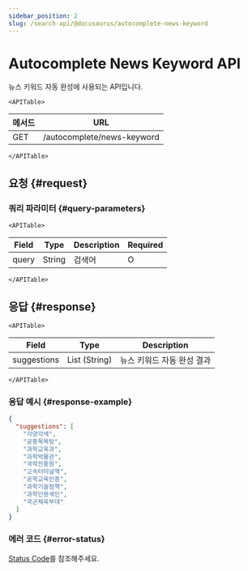 ```yaml
---
sidebar_position: 2
slug: /search-api/@docusaurus/autocomplete-news-keyword
---
```


# Autocomplete News Keyword API


뉴스 키워드 자동 완성에 사용되는 API입니다.


```mdx-code-block
<APITable>
```

| 메서드 | URL     |
| ------ | ------- |
| GET    | /autocomplete/news-keyword |

```mdx-code-block
</APITable>
```

## 요청 {#request}

### 쿼리 파라미터 {#query-parameters}

```mdx-code-block
<APITable>
```

| Field         | Type   | Description                                                             | Required |
| ------------- | ------ | ------------------------------------------------------------------------------------------ | -------- |
| query         | String | 검색어                                                                                          | O        |

```mdx-code-block
</APITable>
```

## 응답 {#response}

```mdx-code-block
<APITable>
```

| Field                 | Type                | Description                  |
| --------------------- | ------------------- | ---------------------------- |
| suggestions            | List (String)   | 뉴스 키워드 자동 완성 결과             |

```mdx-code-block
</APITable>
```

### 응답 예시 {#response-example}

```json title="autocomplete_news_keyword.json"
{
  "suggestions": [
    "각양각색",
    "공중목욕탕",
    "과학교육과",
    "과학박물관",
    "국학진흥원",
    "고속터미널역",
    "공학교육인증",
    "과학기술정책",
    "과학인용색인",
    "국군체육부대"
  ]
}
```

### 에러 코드 {#error-status}

[Status Code](../../status-code/@docusaurus/status-code)를 참조해주세요.

